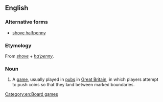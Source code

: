 ==English==
{{wikipedia|Shove ha’penny}}

===Alternative forms===
* [[shove halfpenny]]

===Etymology===
From ''[[shove]]'' + ''[[ha'penny|ha’penny]]''.

===Noun===
{{en-noun|-|head=[[shove]] [[ha'penny|ha’penny]]}}

# {{context|British|lang=en}} A [[game]], usually played in [[pub]]s in [[Great Britain]], in which players attempt to push coins so that they land between marked boundaries.

[[Category:en:Board games]]